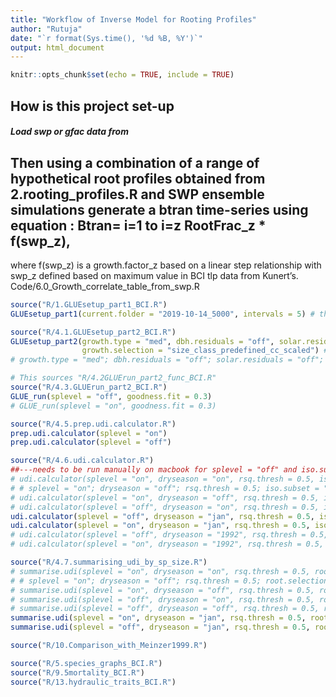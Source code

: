 ```yaml
---
title: "Workflow of Inverse Model for Rooting Profiles"
author: "Rutuja"
date: "`r format(Sys.time(), '%d %B, %Y')`"
output: html_document
---
```


```r
knitr::opts_chunk$set(echo = TRUE, include = TRUE)
```

## How is this project set-up

##### Load swp or gfac data from 
## Then using a combination of a range of hypothetical root profiles obtained from 2.rooting_profiles.R and SWP ensemble simulations generate a btran time-series using equation : Btran= i=1 to i=z RootFrac_z * f(swp_z),
where f(swp_z) is a growth.factor_z based on a linear step relationship with swp_z defined based on maximum value in BCI tlp data from Kunert's.
Code/6.0_Growth_correlate_table_from_swp.R

```r
source("R/1.GLUEsetup_part1_BCI.R")
GLUEsetup_part1(current.folder = "2019-10-14_5000", intervals = 5) # this can take 30 min to get btran by nsam
```

```r
source("R/4.1.GLUEsetup_part2_BCI.R")
GLUEsetup_part2(growth.type = "med", dbh.residuals = "off", solar.residuals = "off", 
                growth.selection = "size_class_predefined_cc_scaled") #"size_class_varying_non_cc") #n.ensembles = 100000
# growth.type = "med"; dbh.residuals = "off"; solar.residuals = "off"; growth.selection = "size_class_predefined_cc_scaled"
```

```r
# This sources "R/4.2GLUErun_part2_func_BCI.R"
source("R/4.3.GLUErun_part2_BCI.R")
GLUE_run(splevel = "off", goodness.fit = 0.3)
# GLUE_run(splevel = "on", goodness.fit = 0.3)
```

<!-- ```{r Chunk 2.4.0, eval = TRUE} -->
<!-- source("R/4.4.Best-fit_param_BCI.R") -->
<!-- # bestfit.param(splevel = "on") -->
<!-- bestfit.param(splevel = "off") -->
<!-- ``` -->

```r
source("R/4.5.prep.udi.calculator.R")
prep.udi.calculator(splevel = "on")
prep.udi.calculator(splevel = "off")
```

```r
source("R/4.6.udi.calculator.R")
##---needs to be run manually on macbook for splevel = "off" and iso.subset = "off"---
# udi.calculator(splevel = "on", dryseason = "on", rsq.thresh = 0.5, iso.subset = "on") ## udi is not calculated below this rsq.thresh
# # splevel = "on"; dryseason = "off"; rsq.thresh = 0.5; iso.subset = "on"
# udi.calculator(splevel = "on", dryseason = "off", rsq.thresh = 0.5, iso.subset = "on") 
# udi.calculator(splevel = "off", dryseason = "on", rsq.thresh = 0.5, iso.subset = "on")
udi.calculator(splevel = "off", dryseason = "jan", rsq.thresh = 0.5, iso.subset = "on")
udi.calculator(splevel = "on", dryseason = "jan", rsq.thresh = 0.5, iso.subset = "on")
# udi.calculator(splevel = "off", dryseason = "1992", rsq.thresh = 0.5, iso.subset = "off") 
# udi.calculator(splevel = "on", dryseason = "1992", rsq.thresh = 0.5, iso.subset = "off")
```

```r
source("R/4.7.summarising_udi_by_sp_size.R")
# summarise.udi(splevel = "on", dryseason = "on", rsq.thresh = 0.5, root.selection = "on", iso.subset = "on")
# # splevel = "on"; dryseason = "off"; rsq.thresh = 0.5; root.selection = "on"; iso.subset = "off"
# summarise.udi(splevel = "on", dryseason = "off", rsq.thresh = 0.5, root.selection = "on", iso.subset = "on")
# summarise.udi(splevel = "off", dryseason = "on", rsq.thresh = 0.5, root.selection = "on", iso.subset = "on")
# summarise.udi(splevel = "off", dryseason = "off", rsq.thresh = 0.5, root.selection = "on", iso.subset = "on")
summarise.udi(splevel = "on", dryseason = "jan", rsq.thresh = 0.5, root.selection = "on", iso.subset = "on")
summarise.udi(splevel = "off", dryseason = "jan", rsq.thresh = 0.5, root.selection = "on", iso.subset = "on")
```

```r
source("R/10.Comparison_with_Meinzer1999.R")
```

```r
source("R/5.species_graphs_BCI.R")
source("R/9.5mortality_BCI.R")
source("R/13.hydraulic_traits_BCI.R")
```
